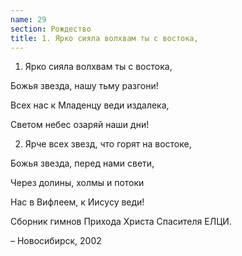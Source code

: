 ```yaml
---
name: 29
section: Рождество
title: 1. Ярко сияла волхвам ты с востока,
---
```

1. Ярко сияла волхвам ты с востока,

Божья звезда, нашу тьму разгони!

Всех нас к Младенцу веди издалека,

Светом небес озаряй наши дни!


2. Ярче всех звезд, что горят на востоке,

Божья звезда, перед нами свети,

Через долины, холмы и потоки

Нас в Вифлеем, к Иисусу веди!


Сборник гимнов Прихода Христа Спасителя ЕЛЦИ.

– Новосибирск, 2002